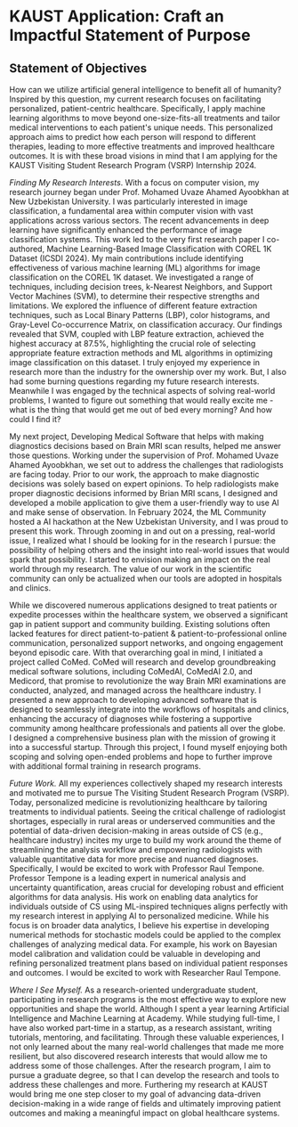 # KAUST Application: Craft an Impactful Statement of Purpose

## Statement of Objectives

How can we utilize artificial general intelligence to benefit all of humanity? Inspired by this question, my current research focuses on facilitating personalized, patient-centric healthcare. Specifically, I apply machine learning algorithms to move beyond one-size-fits-all treatments and tailor medical interventions to each patient's unique needs. This personalized approach aims to predict how each person will respond to different therapies, leading to more effective treatments and improved healthcare outcomes. It is with these broad visions in mind that I am applying for the KAUST Visiting Student Research Program (VSRP) Internship 2024.

*Finding My Research Interests*. With a focus on computer vision, my research journey began under Prof. Mohamed Uvaze Ahamed Ayoobkhan at New Uzbekistan University. I was particularly interested in image classification, a fundamental area within computer vision with vast applications across various sectors. The recent advancements in deep learning have significantly enhanced the performance of image classification systems. This work led to the very first research paper I co-authored, Machine Learning-Based Image Classification with COREL 1K Dataset (ICSDI 2024). My main contributions include identifying effectiveness of various machine learning (ML) algorithms for image classification on the COREL 1K dataset. We investigated a range of techniques, including decision trees, k-Nearest Neighbors, and Support Vector Machines (SVM), to determine their respective strengths and limitations. We explored the influence of different feature extraction techniques, such as Local Binary Patterns (LBP), color histograms, and Gray-Level Co-occurrence Matrix, on classification accuracy. Our findings revealed that SVM, coupled with LBP feature extraction, achieved the highest accuracy at 87.5%, highlighting the crucial role of selecting appropriate feature extraction methods and ML algorithms in optimizing image classification on this dataset. I truly enjoyed my experience in research more than the industry for the ownership over my work. But, I also had some burning questions regarding my future research interests. Meanwhile I was engaged by the technical aspects of solving real-world problems, I wanted to figure out something that would really excite me - what is the thing that would get me out of bed every morning? And how could I find it?

My next project, Developing Medical Software that helps with making diagnostics decisions based on Brain MRI scan results, helped me answer those questions. Working under the supervision of Prof. Mohamed Uvaze Ahamed Ayoobkhan, we set out to address the challenges that radiologists are facing today. Prior to our work, the approach to make diagnostic decisions was solely based on expert opinions. To help radiologists make proper diagnostic decisions informed by Brian MRI scans, I designed and developed a mobile application to give them a user-friendly way to use AI and make sense of observation. In February 2024, the ML Community hosted a AI hackathon at the New Uzbekistan University, and I was proud to present this work. Through zooming in and out on a pressing, real-world issue, I realized what I should be looking for in the research I pursue: the possibility of helping others and the insight into real-world issues that would spark that possibility. I started to envision making an impact on the real world through my research. The value of our work in the scientific community can only be actualized when our tools are adopted in hospitals and clinics. 

While we discovered numerous applications designed to treat patients or expedite processes within the healthcare system, we observed a significant gap in patient support and community building. Existing solutions often lacked features for direct patient-to-patient & patient-to-professional online communication, personalized support networks, and ongoing engagement beyond episodic care. With that overarching goal in mind, I initiated a project called CoMed. CoMed will research and develop groundbreaking medical software solutions, including CoMedAI, CoMedAI 2.0, and Medicord, that promise to revolutionize the way Brain MRI examinations are conducted, analyzed, and managed across the healthcare industry. I presented a new approach to developing advanced software that is designed to seamlessly integrate into the workflows of hospitals and clinics, enhancing the accuracy of diagnoses while fostering a supportive community among healthcare professionals and patients all over the globe. I designed a comprehensive business plan with the mission of growing it into a successful startup. Through this project, I found myself enjoying both scoping and solving open-ended problems and hope to further improve with additional formal training in research programs.

*Future Work.* All my experiences collectively shaped my research interests and motivated me to pursue The Visiting Student Research Program (VSRP). Today, personalized medicine is revolutionizing healthcare by tailoring treatments to individual patients. Seeing the critical challenge of radiologist shortages, especially in rural areas or underserved communities and the potential of data-driven decision-making in areas outside of CS (e.g., healthcare industry) incites my urge to build my work around the theme of streamlining the analysis workflow and empowering radiologists with valuable quantitative data for more precise and nuanced diagnoses. Specifically, I would be excited to work with Professor Raul Tempone. Professor Tempone is a leading expert in numerical analysis and uncertainty quantification, areas crucial for developing robust and efficient algorithms for data analysis. His work on enabling data analytics for individuals outside of CS using ML-inspired techniques aligns perfectly with my research interest in applying AI to personalized medicine. While his focus is on broader data analytics, I believe his expertise in developing numerical methods for stochastic models could be applied to the complex challenges of analyzing medical data. For example, his work on Bayesian model calibration and validation could be valuable in developing and refining personalized treatment plans based on individual patient responses and outcomes. I would be excited to work with Researcher Raul Tempone.

*Where I See Myself.* As a research-oriented undergraduate student, participating in research programs is the most effective way to explore new opportunities and shape the world. Although I spent a year learning Artificial Intelligence and Machine Learning at Academy. While studying full-time, I have also worked part-time in a startup, as a research assistant, writing tutorials, mentoring, and facilitating. Through these valuable experiences, I not only learned about the many real-world challenges that made me more resilient, but also discovered research interests that would allow me to address some of those challenges. After the research program, I aim to pursue a graduate degree, so that I can develop the research and tools to address these challenges and more. Furthering my research at KAUST would bring me one step closer to my goal of advancing data-driven decision-making in a wide range of fields and ultimately improving patient outcomes and making a meaningful impact on global healthcare systems.
